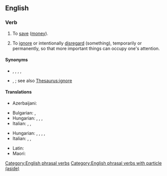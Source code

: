==English==

===Verb===
{{en-verb|put<,,put> aside}}

# {{lb|en|transitive}} To [[save]] ([[money]]).
#: {{ux|en|I try to '''put''' a few dollars '''aside''' each week, just in case I need money in an emergency.}}
# {{lb|en|transitive}} To [[ignore]] or intentionally [[disregard]] (something), temporarily or permanently, so that more important things can occupy one's attention.
#: {{ux|en|Let's '''put''' our differences '''aside''' for the moment, and get this project finished.}}

====Synonyms====
* {{sense|save money}} {{l|en|bank}}, {{l|en|cache}}, {{l|en|snudge}}, {{l|en|squirrel away}}, {{l|en|stash}}
* {{sense|intentionally disregard}} {{l|en|dissemble}}, {{l|en|take no notice of}}; see also [[Thesaurus:ignore]]

====Translations====
{{trans-top|save money}}
* Azerbaijani: {{t|az|qırağa atmaq}}
{{trans-mid}}
* Bulgarian: {{t+|bg|скътвам}}, {{t+|bg|спестявам}}
* Hungarian: {{t+|hu|félretesz}}, {{t|hu|tartalékol}}, {{t+|hu|gyűjt}}, {{t+|hu|megtakarít}}
* Italian: {{t|it|mettere da parte}}, {{t+|it|risparmiare}}, {{t|it|mettere via}}
{{trans-bottom}}

{{trans-top|ignore or intentionally disregard}}
* Hungarian: {{t+|hu|félretesz}}, {{t+|hu|elrak}}, {{t+|hu|eltesz}}, {{t+|hu|elsüllyeszt}}, {{t|hu|ad acta tesz}}
* Italian: {{t|it|mettere da parte}}, {{t+|it|accantonare}}, {{t+|it|soprassedere}}
{{trans-mid}}
* Latin: {{t|la|sēpōnō}}
* Maori: {{t|mi|tīkape}}
{{trans-bottom}}

[[Category:English phrasal verbs]]
[[Category:English phrasal verbs with particle (aside)]]